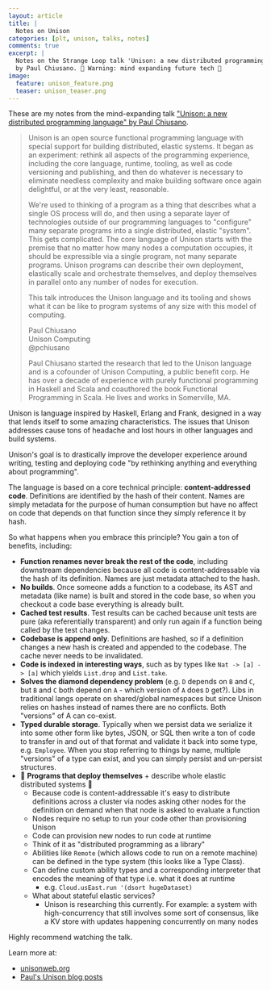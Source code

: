 ```yaml
---
layout: article
title: |
  Notes on Unison
categories: [plt, unison, talks, notes]
comments: true
excerpt: |
  Notes on the Strange Loop talk 'Unison: a new distributed programming language'
  by Paul Chiusano. 🤯 Warning: mind expanding future tech 🤯
image:
  feature: unison_feature.png
  teaser: unison_teaser.png
---
```


These are my notes from the mind-expanding talk ["Unison: a new distributed
programming language" by Paul
Chiusano](https://www.youtube.com/watch?v=gCWtkvDQ2ZI&feature=youtu.be).

> Unison is an open source functional programming language with special support
> for building distributed, elastic systems. It began as an experiment: rethink
> all aspects of the programming experience, including the core language,
> runtime, tooling, as well as code versioning and publishing, and then do
> whatever is necessary to eliminate needless complexity and make building
> software once again delightful, or at the very least, reasonable.
>
> We're used to thinking of a program as a thing that describes what a single OS
> process will do, and then using a separate layer of technologies outside of
> our programming languages to "configure" many separate programs into a single
> distributed, elastic "system". This gets complicated. The core language of
> Unison starts with the premise that no matter how many nodes a computation
> occupies, it should be expressible via a single program, not many separate
> programs. Unison programs can describe their own deployment, elastically scale
> and orchestrate themselves, and deploy themselves in parallel onto any number
> of nodes for execution.
>
> This talk introduces the Unison language and its tooling and shows what it can
> be like to program systems of any size with this model of computing.
>
> Paul Chiusano<br />
> Unison Computing<br />
> @pchiusano
>
> Paul Chiusano started the research that led to the Unison language and is a
> cofounder of Unison Computing, a public benefit corp. He has over a decade of
> experience with purely functional programming in Haskell and Scala and
> coauthored the book Functional Programming in Scala. He lives and works in
> Somerville, MA.

Unison is language inspired by Haskell, Erlang and Frank, designed in a way that
lends itself to some amazing characteristics. The issues that Unison addresses
cause tons of headache and lost hours in other languages and build systems.

Unison's goal is to drastically improve the developer experience around writing,
testing and deploying code "by rethinking anything and everything about
programming".

The language is based on a core technical principle: **content-addressed code**.
Definitions are identified by the hash of their content. Names are simply
metadata for the purpose of human consumption but have no affect on code that
depends on that function since they simply reference it by hash.

So what happens when you embrace this principle? You gain a ton of benefits,
including:

- **Function renames never break the rest of the code**, including downstream
  dependencies because all code is content-addressable via the hash of its
  definition. Names are just metadata attached to the hash.
- **No builds**. Once someone adds a function to a codebase, its AST and
  metadata (like name) is built and stored in the code base, so when you
  checkout a code base everything is already built.
- **Cached test results**. Test results can be cached because unit tests are
  pure (aka referentially transparent) and only run again if a function being
  called by the test changes.
- **Codebase is append only**. Definitions are hashed, so if a definition
  changes a new hash is created and appended to the codebase. The cache never
  needs to be invalidated.
- **Code is indexed in interesting ways**, such as by types like `Nat -> [a] ->
[a]` which yields `List.drop` and `List.take`.
- **Solves the diamond dependency problem** (e.g. `D` depends on `B` and `C`,
  but `B` and `C` both depend on `A` - which version of `A` does `D` get?). Libs
  in traditional langs operate on shared/global namespaces but since Unison
  relies on hashes instead of names there are no conflicts. Both "versions" of A
  can co-exist.
- **Typed durable storage**. Typically when we persist data we serialize
  it into some other form like bytes, JSON, or SQL then write a ton of code to
  transfer in and out of that format and validate it back into some type, e.g.
  `Employee`. When you stop referring to things by name, multiple "versions" of
  a type can exist, and you can simply persist and un-persist structures.
- 🤯 **Programs that deploy themselves** + describe whole elastic distributed
  systems 🤯
  - Because code is content-addressable it's easy to distribute definitions
    across a cluster via nodes asking other nodes for the definition on demand
    when that node is asked to evaluate a function
  - Nodes require no setup to run your code other than provisioning Unison
  - Code can provision new nodes to run code at runtime
  - Think of it as "distributed programming as a library"
  - Abilities like `Remote` (which allows code to run on a remote machine) can
    be defined in the type system (this looks like a Type Class).
  - Can define custom ability types and a corresponding interpreter that encodes
    the meaning of that type i.e. what it does at runtime
    - e.g. `Cloud.usEast.run '(dsort hugeDataset)`
  - What about stateful elastic services?
    - Unison is researching this currently. For example: a system with
      high-concurrency that still involves some sort of consensus, like a KV
      store with updates happening concurrently on many nodes

Highly recommend watching the talk.

Learn more at:

- [unisonweb.org](https://unisonweb.org)
- [Paul's Unison blog posts](https://pchiusano.github.io/unison/)
